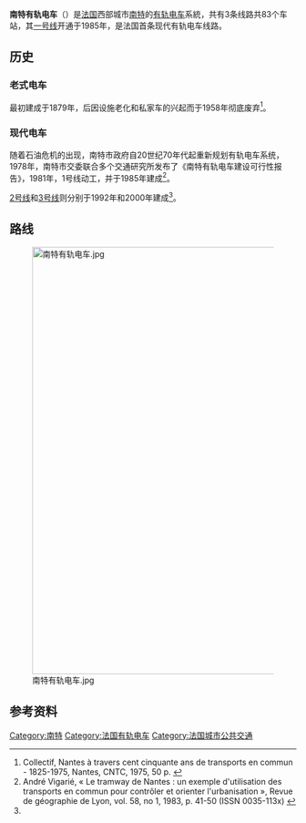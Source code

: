 {{noteTA
|G1=Railway}}
{{Infobox Public transit
| name           = 南特有轨电车<br>Tramway de Nantes
| image          = 
| imagesize      = 
| image2         = Incentro n°355 à Duchesse par Cramos.JPG
| imagesize2     = 250px
| caption2       = 
| native_name    = 
| locale         = {{FRA}}[[大西洋卢瓦尔省|大西洋卢瓦尔省]][[南特|南特]]
| transit_type   = [[有軌電車|有軌電車]]
| lines          = 3
| stations       = 83
| ridership      = 
| began_operation= 1985年1月7日
| operator       = 
| system_length  = {{convert|44.3|km|mi|1|abbr=on}}
| track_gauge    = {{RailGauge|sg|allk=on}}
| map            = [[File:TramwaydeNantes2012.png|thumb]]
}}
'''南特有轨电车'''（{{lang-fr|Tramway de Nantes}}）是[[法国|法国]]西部城市[[南特|南特]]的[[有轨电车|有轨电车]]系統，共有3条线路共83个车站，其[[南特有轨电车1号线|一号线]]开通于1985年，是法国首条现代有轨电车线路。

==历史==

===老式电车===
{{Main|{{link-fr|老式南特有轨电车|Ancien tramway de Nantes}}}}
{{link-fr|老式南特有轨电车|Ancien tramway de Nantes}}最初建成于1879年，后因设施老化和私家车的兴起而于1958年彻底废弃<ref>Collectif, Nantes à travers cent cinquante ans de transports en commun - 1825-1975, Nantes, CNTC, 1975, 50 p. {{fr}}</ref>。

===现代电车===

随着石油危机的出现，南特市政府自20世纪70年代起重新规划有轨电车系统，1978年，南特市交委联合多个交通研究所发布了《南特有轨电车建设可行性报告》，1981年，1号线动工，并于1985年建成<ref name="histoire">André Vigarié, « Le tramway de Nantes : un exemple d'utilisation des transports en commun pour contrôler et orienter l'urbanisation », Revue de géographie de Lyon, vol. 58, no 1, 1983, p. 41-50 (ISSN 0035-113x) {{fr}}</ref>。

[[南特有轨电车2号线|2号线]]和[[南特有轨电车3号线|3号线]]则分别于1992年和2000年建成<ref name="histoire"/>。

==路线==
{{Main|南特有轨电车1号线}}
{{Main|南特有轨电车2号线}}
{{Main|南特有轨电车3号线}}

[[File:南特有轨电车.jpg|750px]]
==参考资料==
{{reflist}}

[[Category:南特|Category:南特]]
[[Category:法国有轨电车|Category:法国有轨电车]]
[[Category:法国城市公共交通|Category:法国城市公共交通]]